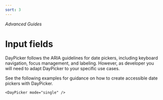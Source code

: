 ```yaml
---
sort: 3
---
```


_Advanced Guides_

# Input fields

DayPicker follows the ARIA guidelines for date pickers, including keyboard navigation, focus management, and labeling. However, as developer you will need to adapt DayPicker to your specific use cases.

See the following examples for guidance on how to create accessible date pickers with DayPicker.

```tsx caption="render:DatePickerModal"
<DayPicker mode="single" />
```
